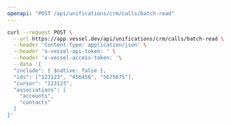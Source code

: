 ```yaml
---
openapi: "POST /api/unifications/crm/calls/batch-read"
---
```


<RequestExample>

```bash Request
curl --request POST \
  --url https://app.vessel.dev/api/unifications/crm/calls/batch-read \
  --header 'Content-Type: application/json' \
  --header 'x-vessel-api-token: ' \
  --header 'x-vessel-access-token: '\
  --data '{
  "include": { $native: false },
  "ids": ["123123", "456456", "5675675"],
  "cursor": "123123",
  "associations": [
    "accounts",
    "contacts"
  ]
}'
```

</RequestExample>


